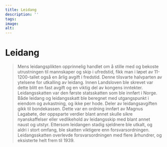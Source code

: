 ```yaml
---
title: Leidang
description: ''
tags:
image: 
alt: 
---
```



# Leidang

<Blockquote
    quote='«Nå skal alle betale leidangen sin etter forholdsmessig utjevning»'
    footer='Landevernsbolken, kapittel 6' />

<Work id="ubb-diplom-0010" />

Mens leidangsplikten opprinnelig handlet om å stille med og bekoste utrustningen til mannskaper og skip i ufredstid, fikk man i løpet av 11-1200-tallet også en årlig avgift i fredstid. Denne tilsvarte halvparten av ytelsene for utkalling av leidang. Innen Landsloven ble skrevet var dette blitt en fast avgift og en viktig del av kongens inntekter. Leidangsskatten var den første statsskatten som ble innført i Norge. Både leidang og leidangsskatt ble beregnet med utgangspunkt i eiendom og avkastning, og ikke per hode. Deler av leidangsavgiften gikk til bondekassen. Dette var en ordning innført av Magnus Lagabøte, der oppsparte verdier blant annet skulle sikre nyanskaffelser eller vedlikehold av leidangsskip med blant annet naust og utstyr. Ettersom leidangen stadig sjeldnere ble utkalt, og aldri i stort omfang, ble skatten viktigere enn forsvarsordningen. Leidangsskatten overlevde forsvarsordningen med flere århundrer, og eksisterte helt frem til 1939.
